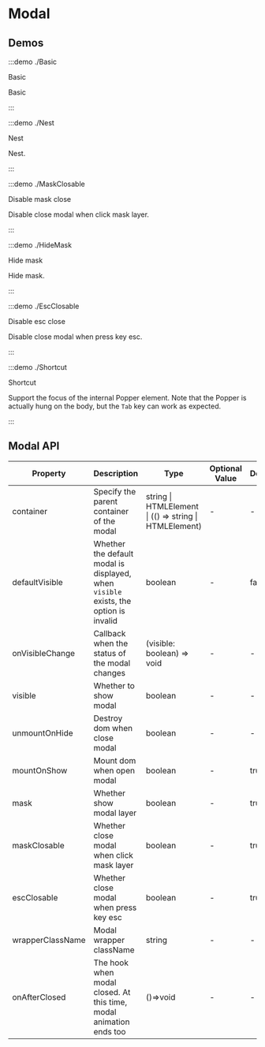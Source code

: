 # Modal

## Demos

:::demo ./Basic

Basic

Basic

:::

:::demo ./Nest

Nest

Nest.

:::

:::demo ./MaskClosable

Disable mask close

Disable close modal when click mask layer.

:::

:::demo ./HideMask

Hide mask

Hide mask.

:::

:::demo ./EscClosable

Disable esc close

Disable close modal when press key esc.

:::

:::demo ./Shortcut

Shortcut

Support the focus of the internal Popper element. Note that the Popper is actually hung on the body, but the `Tab` key can work as expected.

:::

## Modal API

| Property | Description | Type | Optional Value | Default | Require |
| --- | --- | --- | --- | --- | --- |
| container | Specify the parent container of the modal | string &#x007c; HTMLElement &#x007c; (() => string &#x007c; HTMLElement) | - | - | false |
| defaultVisible | Whether the default modal is displayed, when `visible` exists, the option is invalid | boolean | - | false | false |
| onVisibleChange | Callback when the status of the modal changes | (visible: boolean) => void | - | - | false |
| visible | Whether to show modal | boolean | - | - | false |
| unmountOnHide | Destroy dom when close modal | boolean | - | - | false |
| mountOnShow | Mount dom when open modal | boolean | - | true | false |
| mask | Whether show modal layer | boolean | - | true | false |
| maskClosable | Whether close modal when click mask layer | boolean | - | true | false |
| escClosable | Whether close modal when press key esc | boolean | - | true | false |
| wrapperClassName | Modal wrapper className | string | - | - | false |
| onAfterClosed | The hook when modal closed. At this time, modal animation ends too | ()=>void | - | - | false |
